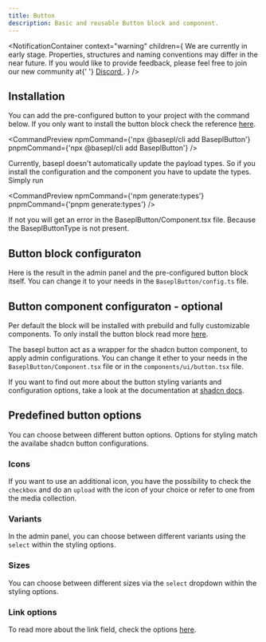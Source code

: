 ```yaml
---
title: Button
description: Basic and reusable Button block and component.
---
```


<NotificationContainer
  context="warning"
  children={
    <span>
      We are currently in early stage. Properties, structures and naming
      conventions may differ in the near future. If you would like to provide
      feedback, please feel free to join our new community at{' '}
      <a href="https://discord.gg/b99KZMW2" target="_blank">
        Discord
      </a>
      .
    </span>
  }
/>

## Installation

You can add the pre-configured button to your project with the command below. If you only want to install the button block check the reference [here](/docs/getting-started).

<CommandPreview
  npmCommand={'npx @basepl/cli add BaseplButton'}
  pnpmCommand={'npx @basepl/cli add BaseplButton'}
/>

Currently, basepl doesn't automatically update the payload types. So if you install the configuration and the component you have to update the types.
Simply run

<CommandPreview
  npmCommand={'npm generate:types'}
  pnpmCommand={'pnpm generate:types'}
/>

If not you will get an error in the BaseplButton/Component.tsx file. Because the BaseplButtonType is not present.

## Button block configuraton

Here is the result in the admin panel and the pre-configured button block itself.
You can change it to your needs in the `BaseplButton/config.ts` file.

<BlockPreview name="BaseplButton" imagePath="admin-button.png" />

## Button component configuraton - optional

Per default the block will be installed with prebuild and fully customizable components. To only install the button block read more [here](/docs/getting-started).

The basepl button act as a wrapper for the shadcn button component, to apply admin configurations.
You can change it ether to your needs in the `BaseplButton/Component.tsx` file or in the `components/ui/button.tsx` file.

<ComponentPreview sampleName="button-default" componentName="BaseplButton" />

If you want to find out more about the button styling variants and configuration options, take a look at the documentation at [shadcn docs](https://ui.shadcn.com/docs/components/button).

## Predefined button options

You can choose between different button options. Options for styling match the availabe shadcn button configurations.

### Icons

If you want to use an additional icon, you have the possibility to check the `checkbox` and do an `upload` with the icon of your choice or refer to one from the media collection.

<Badges label="Add icon" text="true,false" />
<Badges label="Position" text="Start,End" />

### Variants

In the admin panel, you can choose between different variants using the `select` within the styling options.

<Badges
  label="Variants"
  text="Default,Secondary,Outline,Destructive,Ghost,Link"
/>

### Sizes

You can choose between different sizes via the `select` dropdown within the styling options.

<Badges label="Sizes" text="Default,Small,Medium,Large" />

### Link options

To read more about the link field, check the options [here](/docs/fields/link).
